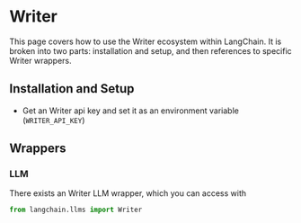 # Writer

This page covers how to use the Writer ecosystem within LangChain.
It is broken into two parts: installation and setup, and then references to specific Writer wrappers.

## Installation and Setup
- Get an Writer api key and set it as an environment variable (`WRITER_API_KEY`)

## Wrappers

### LLM

There exists an Writer LLM wrapper, which you can access with 
```python
from langchain.llms import Writer
```